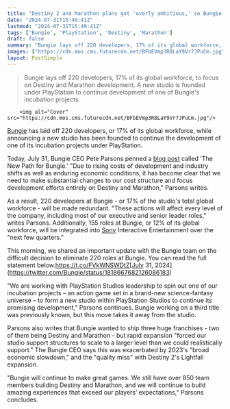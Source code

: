```yaml
---
title: "Destiny 2 and Marathon plans got 'overly ambitious,' so Bungie is firing 220 people and spinning out a sci-fi action game to form a new studio within PlayStation"
date: "2024-07-31T15:49:41Z"
lastmod: "2024-07-31T15:49:41Z"
tags: ['Bungie', 'PlayStation', 'Destiny', 'Marathon']
draft: false
summary: "Bungie lays off 220 developers, 17% of its global workforce, to focus on Destiny and Marathon development. A new studio is founded under PlayStation to continue development of one of Bungie's incubation projects."
images: ["https://cdn.mos.cms.futurecdn.net/BFbEVmp3R8LaY9Vr7JPuCm.jpg"]
layout: PostSimple
---
```

> Bungie lays off 220 developers, 17% of its global workforce, to focus on Destiny and Marathon development. A new studio is founded under PlayStation to continue development of one of Bungie's incubation projects.


        <img alt="Cover" src="https://cdn.mos.cms.futurecdn.net/BFbEVmp3R8LaY9Vr7JPuCm.jpg"/>
        
[Bungie](https://www.gamesradar.com/tag/bungie/) has laid off 220 developers, or 17% of its global workforce, while announcing a new studio has been founded to continue the development of one of its incubation projects under PlayStation.

Today, July 31, Bungie CEO Pete Parsons penned a [blog post](https://www.bungie.net/7/en/News/article/newpath) called 'The New Path for Bungie.' "Due to rising costs of development and industry shifts as well as enduring economic conditions, it has become clear that we need to make substantial changes to our cost structure and focus development efforts entirely on Destiny and Marathon," Parsons writes.

As a result, 220 developers at Bungie - or 17% of the studio's total global workforce - will be made redundant. "These actions will affect every level of the company, including most of our executive and senior leader roles," writes Parsons. Additionally, 155 roles at Bungie, or 12% of its global workforce, will be integrated into [Sony](https://www.gamesradar.com/tag/sony/) Interactive Entertainment over the "next few quarters."

This morning, we shared an important update with the Bungie team on the difficult decision to eliminate 220 roles at Bungie. You can read the full statement below.https://t.co/FVkWNSWDtZ[July 31, 2024](https://twitter.com/Bungie/status/1818667682126086183)

"We are working with PlayStation Studios leadership to spin out one of our incubation projects – an action game set in a brand-new science-fantasy universe – to form a new studio within PlayStation Studios to continue its promising development," Parsons continues. Bungie working on a third title was previously known, but this move takes it away from the studio.

Parsons also writes that Bungie wanted to ship three huge franchises - two of them being Destiny and Marathon - but rapid expansion "forced our studio support structures to scale to a larger level than we could realistically support." The Bungie CEO says this was exacerbated by 2023's "broad economic slowdown," and the "quality miss" with Destiny 2's Lightfall expansion.

"Bungie will continue to make great games. We still have over 850 team members building Destiny and Marathon, and we will continue to build amazing experiences that exceed our players’ expectations," Parsons concludes.
        